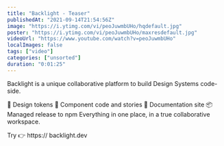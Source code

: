 ```yaml
---
title: "Backlight - Teaser"
publishedAt: "2021-09-14T21:54:56Z"
image: "https://i.ytimg.com/vi/peoJuwmbUHo/hqdefault.jpg"
poster: "https://i.ytimg.com/vi/peoJuwmbUHo/maxresdefault.jpg"
videoUrl: "https://www.youtube.com/watch?v=peoJuwmbUHo"
localImages: false
tags: ["video"]
categories: ["unsorted"]
duration: "0:01:25"
---
```

Backlight is a unique collaborative platform to build Design Systems code-side.

📐 Design tokens
🧩 Component code and stories
📖 Documentation site
📦 Managed release to npm
Everything in one place, in a true collaborative workspace.

Try 👉 https:// backlight.dev
